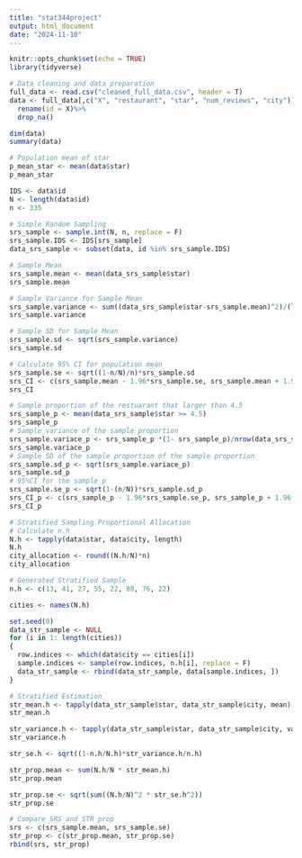 ```yaml
---
title: "stat344project"
output: html_document
date: "2024-11-10"
---
```


```r
knitr::opts_chunk$set(echo = TRUE)
library(tidyverse)
```


```r
# Data cleaning and data preparation
full_data <- read.csv("cleaned_full_data.csv", header = T)
data <- full_data[,c("X", "restaurant", "star", "num_reviews", "city")] %>%
  rename(id = X)%>% 
  drop_na()

dim(data)
summary(data)
```



```r
# Population mean of star
p_mean_star <- mean(data$star)
p_mean_star
```


```r
IDS <- data$id
N <- length(data$id)
n <- 335

# Simple Random Sampling
srs_sample <- sample.int(N, n, replace = F)
srs_sample.IDS <- IDS[srs_sample]
data_srs_sample <- subset(data, id %in% srs_sample.IDS)

# Sample Mean
srs_sample.mean <- mean(data_srs_sample$star)
srs_sample.mean

# Sample Variance for Sample Mean
srs_sample.variance <- sum((data_srs_sample$star-srs_sample.mean)^2)/(length(data_srs_sample$star)-1)
srs_sample.variance

# Sample SD for Sample Mean
srs_sample.sd <- sqrt(srs_sample.variance)
srs_sample.sd

# Calculate 95% CI for population mean
srs_sample.se <- sqrt((1-n/N)/n)*srs_sample.sd
srs_CI <- c(srs_sample.mean - 1.96*srs_sample.se, srs_sample.mean + 1.96*srs_sample.se)
srs_CI
```

```r
# Sample proportion of the restuarant that larger than 4.5 
srs_sample_p <- mean(data_srs_sample$star >= 4.5)
srs_sample_p
# Sample variance of the sample proportion
srs_sample.variace_p <- srs_sample_p *(1- srs_sample_p)/nrow(data_srs_sample)
srs_sample.variace_p
# Sample SD of the sample proportion of the sample proportion
srs_sample.sd_p <- sqrt(srs_sample.variace_p)
srs_sample.sd_p
# 95%CI for the sample p
srs_sample.se_p <- sqrt(1-(n/N))*srs_sample.sd_p
srs_CI_p <- c(srs_sample_p - 1.96*srs_sample.se_p, srs_sample_p + 1.96*srs_sample.se_p)
srs_CI_p

```

```r
# Stratified Sampling Proportional Allocation
# Calculate n.h
N.h <- tapply(data$star, data$city, length)
N.h
city_allocation <- round((N.h/N)*n)
city_allocation

# Generated Stratified Sample
n.h <- c(13, 41, 27, 55, 22, 80, 76, 22)

cities <- names(N.h)

set.seed(0)
data_str_sample <- NULL
for (i in 1: length(cities))
{
  row.indices <- which(data$city == cities[i])
  sample.indices <- sample(row.indices, n.h[i], replace = F)
  data_str_sample <- rbind(data_str_sample, data[sample.indices, ])
}

# Stratified Estimation
str_mean.h <- tapply(data_str_sample$star, data_str_sample$city, mean)
str_mean.h

str_variance.h <- tapply(data_str_sample$star, data_str_sample$city, var)
str_variance.h

str_se.h <- sqrt((1-n.h/N.h)*str_variance.h/n.h)

str_prop.mean <- sum(N.h/N * str_mean.h)
str_prop.mean

str_prop.se <- sqrt(sum((N.h/N)^2 * str_se.h^2))
str_prop.se
```


```r

# Compare SRS and STR prop
srs <- c(srs_sample.mean, srs_sample.se)
str_prop <- c(str_prop.mean, str_prop.se)
rbind(srs, str_prop)
```


```r

```
